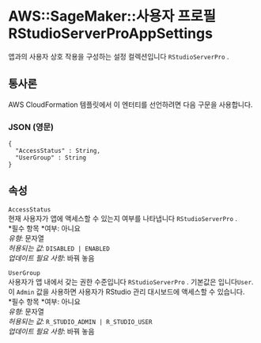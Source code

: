 # AWS::SageMaker::사용자 프로필 RStudioServerProAppSettings

앱과의 사용자 상호 작용을 구성하는 설정 컬렉션입니다 `RStudioServerPro` .

## 통사론

AWS CloudFormation 템플릿에서 이 엔터티를 선언하려면 다음 구문을 사용합니다.

### JSON (영문)

```
{
  "AccessStatus" : String,
  "UserGroup" : String
}
```

## 속성

`AccessStatus`  
현재 사용자가 앱에 액세스할 수 있는지 여부를 나타냅니다 `RStudioServerPro` .  
*필수 항목 *여부: 아니요  
_유형_: 문자열  
_허용되는 값_: `DISABLED | ENABLED`  
_업데이트 필요 사항_: 바꿔 놓음

`UserGroup`  
사용자가 앱 내에서 갖는 권한 수준입니다 `RStudioServerPro` . 기본값은 입니다`User`. 이 `Admin` 값을 사용하면 사용자가 RStudio 관리 대시보드에 액세스할 수 있습니다.  
*필수 항목 *여부: 아니요  
_유형_: 문자열  
_허용되는 값_: `R_STUDIO_ADMIN | R_STUDIO_USER`  
_업데이트 필요 사항_: 바꿔 놓음
